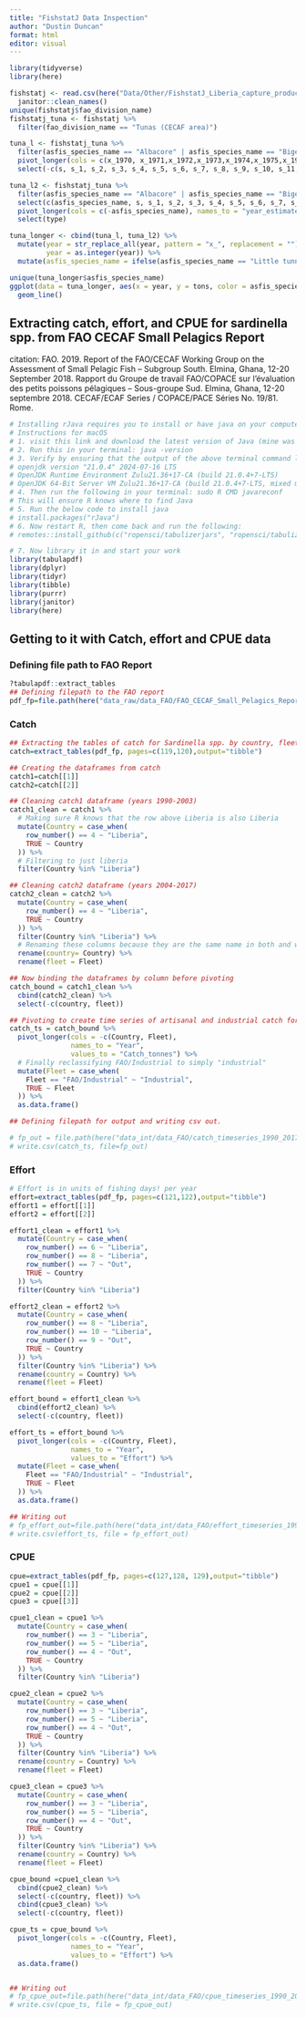 ```yaml
---
title: "FishstatJ Data Inspection"
author: "Dustin Duncan"
format: html
editor: visual
---
```


```r
library(tidyverse)
library(here)
```

```r
fishstatj <- read.csv(here("Data/Other/FishstatJ_Liberia_capture_production.csv")) %>% 
  janitor::clean_names()
unique(fishstatj$fao_division_name)
fishstatj_tuna <- fishstatj %>% 
  filter(fao_division_name == "Tunas (CECAF area)")

tuna_l <- fishstatj_tuna %>% 
  filter(asfis_species_name == "Albacore" | asfis_species_name == "Bigeye tuna" | asfis_species_name == "Bullet tuna" | asfis_species_name == "Frigate and bullet tunas" | asfis_species_name == "Frigate tuna" | asfis_species_name == "Little tunny(=Atl.black skipj)" | asfis_species_name == "Skipjack tuna" | asfis_species_name == "Yellowfin tuna") %>% 
  pivot_longer(cols = c(x_1970, x_1971,x_1972,x_1973,x_1974,x_1975,x_1976,x_1977,x_1978,x_1979,x_1980,x_1981,x_1982,x_1983,x_1984,x_1985,x_1986,x_1987,x_1988,x_1989,x_1990,x_1991,x_1992,x_1993,x_1994,x_1995,x_1996,x_1997,x_1998,x_1999,x_2000,x_2001,x_2002,x_2003,x_2004,x_2005,x_2006,x_2007,x_2008,x_2009,x_2010,x_2011,x_2012,x_2013,x_2014,x_2015,x_2016,x_2017,x_2018,x_2019,x_2020,x_2021), names_to = "year", values_to = "tons") %>% 
  select(-c(s, s_1, s_2, s_3, s_4, s_5, s_6, s_7, s_8, s_9, s_10, s_11, s_12, s_13, s_14, s_15, s_16, s_17, s_18, s_19, s_20, s_21, s_22, s_23, s_24, s_25, s_26, s_27, s_28, s_29, s_30, s_31, s_32, s_33, s_34, s_35, s_36, s_37, s_38, s_39, s_40, s_41, s_42, s_43, s_44, s_45, s_46, s_47, s_48, s_49, s_50, s_51))

tuna_l2 <- fishstatj_tuna %>% 
  filter(asfis_species_name == "Albacore" | asfis_species_name == "Bigeye tuna" | asfis_species_name == "Bullet tuna" | asfis_species_name == "Frigate and bullet tunas" | asfis_species_name == "Frigate tuna" | asfis_species_name == "Little tunny(=Atl.black skipj)" | asfis_species_name == "Skipjack tuna" | asfis_species_name == "Yellowfin tuna") %>% 
  select(c(asfis_species_name, s, s_1, s_2, s_3, s_4, s_5, s_6, s_7, s_8, s_9, s_10, s_11, s_12, s_13, s_14, s_15, s_16, s_17, s_18, s_19, s_20, s_21, s_22, s_23, s_24, s_25, s_26, s_27, s_28, s_29, s_30, s_31, s_32, s_33, s_34, s_35, s_36, s_37, s_38, s_39, s_40, s_41, s_42, s_43, s_44, s_45, s_46, s_47, s_48, s_49, s_50, s_51)) %>% 
  pivot_longer(cols = c(-asfis_species_name), names_to = "year_estimate", values_to = "type") %>% 
  select(type)

tuna_longer <- cbind(tuna_l, tuna_l2) %>% 
  mutate(year = str_replace_all(year, pattern = "x_", replacement = ""),
         year = as.integer(year)) %>% 
  mutate(asfis_species_name = ifelse(asfis_species_name == "Little tunny(=Atl.black skipj)", "Little tunny", asfis_species_name))

unique(tuna_longer$asfis_species_name)
ggplot(data = tuna_longer, aes(x = year, y = tons, color = asfis_species_name)) + 
  geom_line()
```


## Extracting catch, effort, and CPUE for sardinella spp. from FAO CECAF Small Pelagics Report 

citation: FAO. 2019. Report of the FAO/CECAF Working Group on the Assessment of Small Pelagic Fish – Subgroup South. Elmina,
Ghana, 12-20 September 2018. Rapport du Groupe de travail FAO/COPACE sur l’évaluation des petits poissons pélagiques
– Sous-groupe Sud. Elmina, Ghana, 12-20 septembre 2018. CECAF/ECAF Series / COPACE/PACE Séries No. 19/81. Rome.

```r
# Installing rJava requires you to install or have java on your computer. 
# Instructions for macOS 
# 1. visit this link and download the latest version of Java (mine was version 23) (as .dmg) then follow the instructions to install the application https://www.azul.com/downloads/?os=macos&architecture=arm-64-bit&package=jdk#zulu
# 2. Run this in your terminal: java -version
# 3. Verify by ensuring that the output of the above terminal command looks something like this:
# openjdk version "21.0.4" 2024-07-16 LTS 
# OpenJDK Runtime Environment Zulu21.36+17-CA (build 21.0.4+7-LTS)
# OpenJDK 64-Bit Server VM Zulu21.36+17-CA (build 21.0.4+7-LTS, mixed mode, sharing)
# 4. Then run the following in your terminal: sudo R CMD javareconf 
# This will ensure R knows where to find Java 
# 5. Run the below code to install java
# install.packages("rJava")
# 6. Now restart R, then come back and run the following:
# remotes::install_github(c("ropensci/tabulizerjars", "ropensci/tabulizer"))

# 7. Now library it in and start your work 
library(tabulapdf)
library(dplyr)
library(tidyr)
library(tibble)
library(purrr)
library(janitor)
library(here)
```

## Getting to it with Catch, effort and CPUE data 

### Defining file path to FAO Report 

```r
?tabulapdf::extract_tables
## Defining filepath to the FAO report
pdf_fp=file.path(here("data_raw/data_FAO/FAO_CECAF_Small_Pelagics_Report_copy.pdf"))
```

### Catch

```r
## Extracting the tables of catch for Sardinella spp. by country, fleet, and year. This is in list format so we need to create dfs by calling the listed tibbles 
catch=extract_tables(pdf_fp, pages=c(119,120),output="tibble")

## Creating the dataframes from catch 
catch1=catch[[1]]
catch2=catch[[2]]

## Cleaning catch1 dataframe (years 1990-2003)
catch1_clean = catch1 %>% 
  # Making sure R knows that the row above Liberia is also Liberia
  mutate(Country = case_when(
    row_number() == 4 ~ "Liberia",
    TRUE ~ Country
  )) %>% 
  # Filtering to just liberia
  filter(Country %in% "Liberia")

## Cleaning catch2 dataframe (years 2004-2017)
catch2_clean = catch2 %>% 
  mutate(Country = case_when(
    row_number() == 4 ~ "Liberia",
    TRUE ~ Country
  )) %>% 
  filter(Country %in% "Liberia") %>% 
  # Renaming these columns because they are the same name in both and will cause problems 
  rename(country= Country) %>% 
  rename(fleet = Fleet)

## Now binding the dataframes by column before pivoting 
catch_bound = catch1_clean %>% 
  cbind(catch2_clean) %>% 
  select(-c(country, fleet))

## Pivoting to create time series of artisanal and industrial catch for Liberia 1990-2017
catch_ts = catch_bound %>% 
  pivot_longer(cols = -c(Country, Fleet),
               names_to = "Year",
               values_to = "Catch_tonnes") %>% 
  # Finally reclassifying FAO/Industrial to simply "industrial"
  mutate(Fleet = case_when(
    Fleet == "FAO/Industrial" ~ "Industrial",
    TRUE ~ Fleet
  )) %>% 
  as.data.frame()

## Defining filepath for output and writing csv out.

# fp_out = file.path(here("data_int/data_FAO/catch_timeseries_1990_2017.csv"))
# write.csv(catch_ts, file=fp_out)
```

### Effort 

```r
# Effort is in units of fishing days! per year 
effort=extract_tables(pdf_fp, pages=c(121,122),output="tibble")
effort1 = effort[[1]]
effort2 = effort[[2]]

effort1_clean = effort1 %>% 
  mutate(Country = case_when(
    row_number() == 6 ~ "Liberia",
    row_number() == 8 ~ "Liberia",
    row_number() == 7 ~ "Out",
    TRUE ~ Country
  )) %>% 
  filter(Country %in% "Liberia")

effort2_clean = effort2 %>% 
  mutate(Country = case_when(
    row_number() == 8 ~ "Liberia",
    row_number() == 10 ~ "Liberia",
    row_number() == 9 ~ "Out",
    TRUE ~ Country
  )) %>% 
  filter(Country %in% "Liberia") %>% 
  rename(country = Country) %>% 
  rename(fleet = Fleet)

effort_bound = effort1_clean %>% 
  cbind(effort2_clean) %>% 
  select(-c(country, fleet))

effort_ts = effort_bound %>% 
  pivot_longer(cols = -c(Country, Fleet),
               names_to = "Year",
               values_to = "Effort") %>% 
  mutate(Fleet = case_when(
    Fleet == "FAO/Industrial" ~ "Industrial",
    TRUE ~ Fleet
  )) %>% 
  as.data.frame()

## Writing out 
# fp_effort_out=file.path(here("data_int/data_FAO/effort_timeseries_1990_2017.csv"))
# write.csv(effort_ts, file = fp_effort_out)
```


### CPUE 

```r
cpue=extract_tables(pdf_fp, pages=c(127,128, 129),output="tibble")
cpue1 = cpue[[1]]
cpue2 = cpue[[2]]
cpue3 = cpue[[3]]

cpue1_clean = cpue1 %>% 
  mutate(Country = case_when(
    row_number() == 3 ~ "Liberia",
    row_number() == 5 ~ "Liberia",
    row_number() == 4 ~ "Out",
    TRUE ~ Country
  )) %>% 
  filter(Country %in% "Liberia")

cpue2_clean = cpue2 %>% 
  mutate(Country = case_when(
    row_number() == 3 ~ "Liberia",
    row_number() == 5 ~ "Liberia",
    row_number() == 4 ~ "Out",
    TRUE ~ Country
  )) %>% 
  filter(Country %in% "Liberia") %>% 
  rename(country = Country) %>% 
  rename(fleet = Fleet)

cpue3_clean = cpue3 %>% 
  mutate(Country = case_when(
    row_number() == 3 ~ "Liberia",
    row_number() == 5 ~ "Liberia",
    row_number() == 4 ~ "Out",
    TRUE ~ Country
  )) %>% 
  filter(Country %in% "Liberia") %>% 
  rename(country = Country) %>% 
  rename(fleet = Fleet)

cpue_bound =cpue1_clean %>% 
  cbind(cpue2_clean) %>% 
  select(-c(country, fleet)) %>% 
  cbind(cpue3_clean) %>% 
  select(-c(country, fleet))

cpue_ts = cpue_bound %>% 
  pivot_longer(cols = -c(Country, Fleet),
               names_to = "Year",
               values_to = "Effort") %>% 
  as.data.frame()


## Writing out 
# fp_cpue_out=file.path(here("data_int/data_FAO/cpue_timeseries_1990_2017.csv"))
# write.csv(cpue_ts, file = fp_cpue_out)
```

